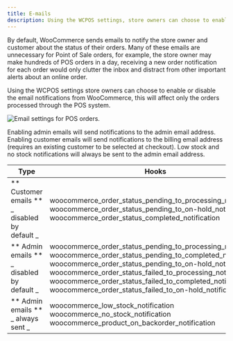 ```yaml
---
title: E-mails
description: Using the WCPOS settings, store owners can choose to enable or disable the email notifications from WooCommerce.
---
```


By default, WooCommerce sends emails to notify the store owner and customer about the status of their orders.
Many of these emails are unnecessary for Point of Sale orders, for example, the store owner may make hundreds of POS orders in a day, receiving a new order notification for each order would only clutter the inbox and distract from other important alerts about an online order.

Using the WCPOS settings store owners can choose to enable or disable the email notifications from WooCommerce, this will affect only the orders processed through the POS system.

![Email settings for POS orders.](https://wcpos.com/wp-content/uploads/2015/07/email-settings.png "Email settings for POS orders")

Enabling admin emails will send notifications to the admin email address. Enabling customer emails will send notifications to the billing email address (requires an existing customer to be selected at checkout). Low stock and no stock notifications will always be sent to the admin email address.

| Type                                                 | Hooks                                                                                                                                                                                                                                                                                                                                                                                           |
| ---------------------------------------------------- | ----------------------------------------------------------------------------------------------------------------------------------------------------------------------------------------------------------------------------------------------------------------------------------------------------------------------------------------------------------------------------------------------- |
| ** Customer emails ** <br /> _ disabled by default _ | woocommerce_order_status_pending_to_processing_notification <br /> woocommerce_order_status_pending_to_on-hold_notification <br /> woocommerce_order_status_completed_notification                                                                                                                                                                                                              |
| ** Admin emails ** <br /> _ disabled by default _    | woocommerce_order_status_pending_to_processing_notification <br /> woocommerce_order_status_pending_to_completed_notification <br /> woocommerce_order_status_pending_to_on-hold_notification <br /> woocommerce_order_status_failed_to_processing_notification <br /> woocommerce_order_status_failed_to_completed_notification <br /> woocommerce_order_status_failed_to_on-hold_notification |
| ** Admin emails ** <br /> _ always sent _            | woocommerce_low_stock_notification <br /> woocommerce_no_stock_notification <br /> woocommerce_product_on_backorder_notification                                                                                                                                                                                                                                                                |
